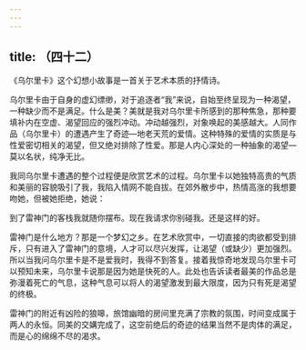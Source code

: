 ```yaml
---
---
---
```

title: （四十二）
---




《乌尔里卡》这个幻想小故事是一首关于艺术本质的抒情诗。

乌尔里卡由于自身的虚幻缥缈，对于追逐者“我”来说，自始至终呈现为一种渴望，一种缺少而不是满足。什么是美？美就是我对乌尔里卡所感到的那种焦急，那种要填补内在空虚、渴望回应的强烈冲动。冲动越强烈，对象唤起的美感越大。人同作品（乌尔里卡）的遭遇产生了奇迹—地老天荒的爱情。这种特殊的爱情的实质是与性爱密切相关的渴望，但又绝对排除了性爱。那是人内心深处的一种抽象的渴望—莫以名状，纯净无比。

我同乌尔里卡遭遇的整个过程便是欣赏艺术的过程。乌尔里卡以她独特高贵的气质和美丽的容貌吸引了我，我陷入情网不能自拔。在郊外散步中，热情高涨的我想要吻她，但被她拒绝，她说：

到了雷神门的客栈我就随你摆布。现在我请求你别碰我。还是这样的好。

雷神门是什么地方？那是一个梦幻之乡。在艺术欣赏中，一切直接的肉欲都受到排斥，只有进入了雷神门的意境，人才可以尽兴发挥，让渴望（或缺少）更加强烈。所以当我问乌尔里卡是不是爱我时，我得不到答复。接着我惊奇地发现乌尔里卡可以预知未来，乌尔里卡说那是因为她是快死的人。此处也告诉读者最美的作品总是弥漫着死亡的气息，这种气息可以将人的渴望激发到最大限度，因为只有死是渴望的终极。

雷神门的附近有凶险的狼嗥，旅馆幽暗的房间里充满了宗教的氛围，时间变成属于两人的永恒。同美的交媾完成了，这空前绝后的奇迹的结果当然不是肉体的满足，而是心的绵绵不尽的渴求。